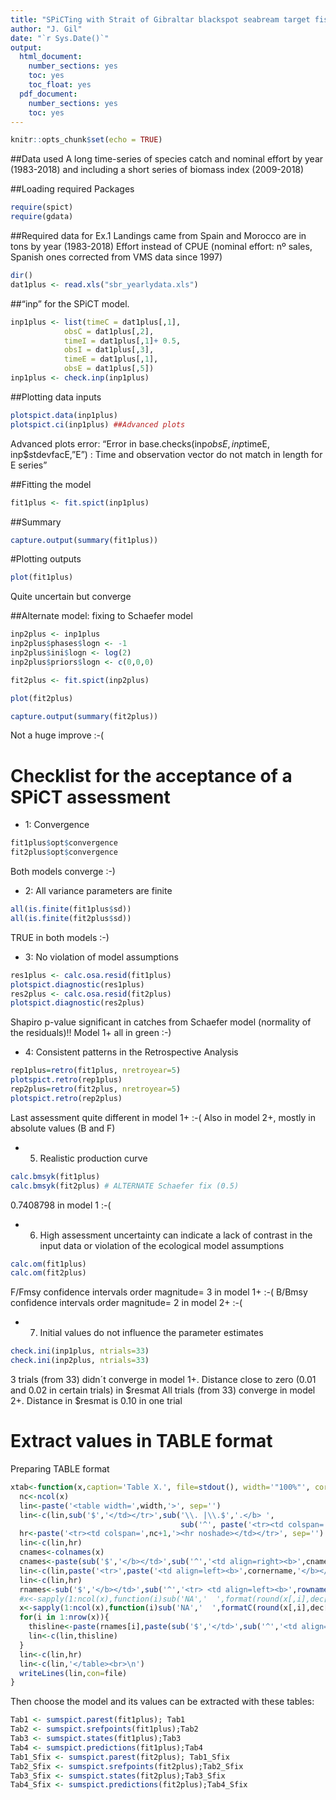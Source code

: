 ---
title: "SPiCTing with Strait of Gibraltar blackspot seabream target fishery data (Spain and Morocco) - Exercise 1+"
author: "J. Gil"
date: "`r Sys.Date()`"
output:
  html_document:
    number_sections: yes
    toc: yes
    toc_float: yes
  pdf_document:
    number_sections: yes
    toc: yes
---

```{r setup, include=FALSE}
knitr::opts_chunk$set(echo = TRUE)
```

##Data used
A long time-series of species catch  and nominal effort by year (1983-2018) and including a short series of biomass index (2009-2018)

##Loading required Packages
```{r, eval=TRUE}
require(spict)
require(gdata)
```

##Required data for Ex.1
Landings came from Spain and Morocco are in tons by year (1983-2018)
Effort instead of CPUE (nominal effort: nº sales, Spanish ones corrected from VMS data since 1997)
```{r, eval=TRUE}
dir()
dat1plus <- read.xls("sbr_yearlydata.xls")
```

##"inp" for the SPiCT model. 
```{r, eval=TRUE}
inp1plus <- list(timeC = dat1plus[,1],
            obsC = dat1plus[,2],
            timeI = dat1plus[,1]+ 0.5,  
            obsI = dat1plus[,3],
            timeE = dat1plus[,1], 
            obsE = dat1plus[,5])
inp1plus <- check.inp(inp1plus)
```

##Plotting data inputs
```{r}
plotspict.data(inp1plus)
plotspict.ci(inp1plus) ##Advanced plots
```
Advanced plots error:
"Error in base.checks(inp$obsE, inp$timeE, inp$stdevfacE, "E") : Time and observation vector do not match in length for E series"

##Fitting the model
```{r}
fit1plus <- fit.spict(inp1plus)
```

##Summary
```{r}
capture.output(summary(fit1plus))
```

#Plotting outputs
```{r}
plot(fit1plus)
```
Quite uncertain but converge

##Alternate model: fixing to Schaefer model
```{r}
inp2plus <- inp1plus
inp2plus$phases$logn <- -1
inp2plus$ini$logn <- log(2)
inp2plus$priors$logn <- c(0,0,0)

fit2plus <- fit.spict(inp2plus)

plot(fit2plus)

capture.output(summary(fit2plus))
```
Not a huge improve :-(

# Checklist for the acceptance of a SPiCT assessment 

- 1: Convergence 
```{r}
fit1plus$opt$convergence 
fit2plus$opt$convergence 
```
Both models converge :-)

- 2: All variance parameters are finite 
```{r}
all(is.finite(fit1plus$sd))  
all(is.finite(fit2plus$sd))  
```
TRUE in both models :-)

- 3: No violation of model assumptions 
```{r}
res1plus <- calc.osa.resid(fit1plus)
plotspict.diagnostic(res1plus)
res2plus <- calc.osa.resid(fit2plus)
plotspict.diagnostic(res2plus)
```
Shapiro p-value significant in catches from Schaefer model (normality of the residuals)!! 
Model 1+ all in green :-)

- 4: Consistent patterns in the Retrospective Analysis
```{r}
rep1plus=retro(fit1plus, nretroyear=5)
plotspict.retro(rep1plus)
rep2plus=retro(fit2plus, nretroyear=5)
plotspict.retro(rep2plus)
```
Last assessment quite different in model 1+ :-( 
Also in model 2+, mostly in absolute values (B and F)

- 5. Realistic production curve
```{r}
calc.bmsyk(fit1plus)
calc.bmsyk(fit2plus) # ALTERNATE Schaefer fix (0.5)
```
0.7408798 in model 1 :-(

- 6. High assessment uncertainty can indicate a lack of contrast in the input data or violation of
the ecological model assumptions
```{r}
calc.om(fit1plus)
calc.om(fit2plus)
```
F/Fmsy confidence intervals order magnitude= 3  in model 1+ :-( 
B/Bmsy confidence intervals order magnitude= 2  in model 2+ :-( 

- 7. Initial values do not influence the parameter estimates
```{r}
check.ini(inp1plus, ntrials=33)
check.ini(inp2plus, ntrials=33)
```
3 trials (from 33) didn´t converge in model 1+. Distance close to zero (0.01 and 0.02 in certain trials) in $resmat
All trials (from 33)  converge in model 2+. Distance in $resmat is 0.10 in one trial

# Extract values in TABLE format
Preparing TABLE format
```{r, include=FALSE}
xtab<-function(x,caption='Table X.', file=stdout(), width='"100%"', cornername='', dec=rep(1,ncol(x))){
  nc<-ncol(x)
  lin<-paste('<table width=',width,'>', sep='')
  lin<-c(lin,sub('$','</td></tr>',sub('\\. |\\.$','.</b> ',
                                      sub('^', paste('<tr><td colspan=',nc+1,'><b>',sep=''), caption))))
  hr<-paste('<tr><td colspan=',nc+1,'><hr noshade></td></tr>', sep='')
  lin<-c(lin,hr)
  cnames<-colnames(x)
  cnames<-paste(sub('$','</b></td>',sub('^','<td align=right><b>',cnames)), collapse='\t')
  lin<-c(lin,paste('<tr>',paste('<td align=left><b>',cornername,'</b></td>',sep=''),cnames,'</tr>'))
  lin<-c(lin,hr)
  rnames<-sub('$','</b></td>',sub('^','<tr> <td align=left><b>',rownames(x)))
  #x<-sapply(1:ncol(x),function(i)sub('NA','  ',format(round(x[,i],dec[i]))))
  x<-sapply(1:ncol(x),function(i)sub('NA','  ',formatC(round(x[,i],dec[i]),digits=dec[i], format='f')))
  for(i in 1:nrow(x)){
    thisline<-paste(rnames[i],paste(sub('$','</td>',sub('^','<td align=right>',x[i,])), collapse='\t'),'</tr>', sep='')
    lin<-c(lin,thisline)
  }
  lin<-c(lin,hr)
  lin<-c(lin,'</table><br>\n')
  writeLines(lin,con=file)
}
```

Then choose the model and its values can be extracted with these tables:
```{r}
Tab1 <- sumspict.parest(fit1plus); Tab1
Tab2 <- sumspict.srefpoints(fit1plus);Tab2
Tab3 <- sumspict.states(fit1plus);Tab3
Tab4 <- sumspict.predictions(fit1plus);Tab4
Tab1_Sfix <- sumspict.parest(fit2plus); Tab1_Sfix
Tab2_Sfix <- sumspict.srefpoints(fit2plus);Tab2_Sfix
Tab3_Sfix <- sumspict.states(fit2plus);Tab3_Sfix
Tab4_Sfix <- sumspict.predictions(fit2plus);Tab4_Sfix
```

